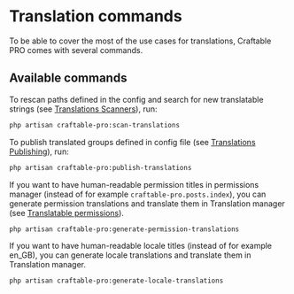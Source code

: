 # Translation commands

To be able to cover the most of the use cases for translations, Craftable PRO comes with several commands.

## Available commands

To rescan paths defined in the config and search for new translatable strings (see [Translations Scanners](/basic-features/translations#scanners)), run:

```bash copy
php artisan craftable-pro:scan-translations
```

To publish translated groups defined in config file (see [Translations Publishing](/basic-features/translations#publishing)), run:

```bash copy
php artisan craftable-pro:publish-translations
```

If you want to have human-readable permission titles in permissions manager (instead of for example `craftable-pro.posts.index`), you can generate permission translations and translate them in Translation manager (see [Translatable permissions](/basic-features/roles-permissions#translatable-permissions)).

```bash copy
php artisan craftable-pro:generate-permission-translations
```

If you want to have human-readable locale titles (instead of for example en_GB), you can generate locale translations and translate them in Translation manager.

```bash copy
php artisan craftable-pro:generate-locale-translations
```




